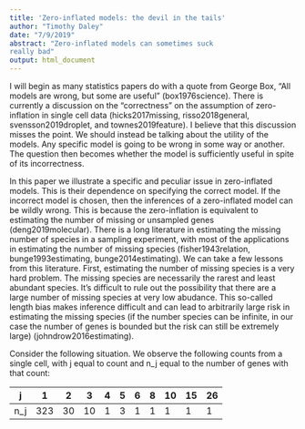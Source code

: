 ```yaml
--- 
title: 'Zero-inflated models: the devil in the tails' 
author: "Timothy Daley" 
date: "7/9/2019" 
abstract: "Zero-inflated models can sometimes suck
really bad" 
output: html_document 
---
```



I will begin as many statistics papers do with a quote from George Box, "All models are wrong, but some are useful" (box1976science).  There is currently a discussion on the "correctness" on the assumption of zero-inflation in single cell data (hicks2017missing, risso2018general, svensson2019droplet, and townes2019feature).  I believe that this discussion misses the point.  We should instead be talking about the utility of the models.  Any specific model is going to be wrong in some way or another.  The question then becomes whether the model is sufficiently useful in spite of its incorrectness. 

In this paper we illustrate a specific and peculiar issue in zero-inflated models.  This is their dependence on specifying the correct model.  If the incorrect model is chosen, then the inferences of a zero-inflated model can be wildly wrong.  This is because the zero-inflation is equivalent to estimating the number of missing or unsampled genes (deng2019molecular).  There is a long literature in estimating the missing number of species in a sampling experiment, with most of the applications in estimating the number of missing species (fisher1943relation, bunge1993estimating, bunge2014estimating).  We can take a few lessons from this literature.  First, estimating the number of missing species is a very hard problem.  The missing species are necessarily the rarest and least abundant species.  It's difficult to rule out the possibility that there are a large number of missing species at very low abudance.  This so-called length bias makes inference difficult and can lead to arbitrarily large risk in estimating the missing species (if the number species can be infinite, in our case the number of genes is bounded but the risk can still be extremely large) (johndrow2016estimating).  

Consider the following situation.  We observe the following counts from a single cell, with j equal to count and n_j equal to the number of genes with that count:

|  j  |  1  |  2  |  3  |  4  |  5  |  6  |  8  |  10  |  15 | 26 |
|-----|-----|-----|-----|-----|-----|-----|-----|------|-----|----|
| n_j | 323 |  30 |  10 |  1  |  3  |  1  |  1  |   1  |   1 |  1 |

